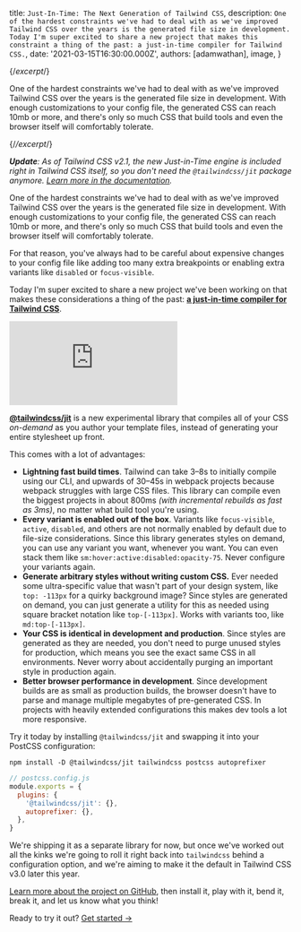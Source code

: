 
  title: `Just-In-Time: The Next Generation of Tailwind CSS`,
  description: `One of the hardest constraints we've had to deal with as we've improved Tailwind CSS over the years is the generated file size in development. Today I'm super excited to share a new project that makes this constraint a thing of the past: a just-in-time compiler for Tailwind CSS.`,
  date: '2021-03-15T16:30:00.000Z',
  authors: [adamwathan],
  image,
}

{/*excerpt*/}

One of the hardest constraints we've had to deal with as we've improved Tailwind CSS over the years is the generated file size in development. With enough customizations to your config file, the generated CSS can reach 10mb or more, and there's only so much CSS that build tools and even the browser itself will comfortably tolerate.

{/*/excerpt*/}

_**Update**: As of Tailwind CSS v2.1, the new Just-in-Time engine is included right in Tailwind CSS itself, so you don't need the `@tailwindcss/jit` package anymore. [Learn more in the documentation](/docs/just-in-time-mode)._

One of the hardest constraints we've had to deal with as we've improved Tailwind CSS over the years is the generated file size in development. With enough customizations to your config file, the generated CSS can reach 10mb or more, and there's only so much CSS that build tools and even the browser itself will comfortably tolerate.

For that reason, you've always had to be careful about expensive changes to your config file like adding too many extra breakpoints or enabling extra variants like `disabled` or `focus-visible`.

Today I'm super excited to share a new project we've been working on that makes these considerations a thing of the past: [**a just-in-time compiler for Tailwind CSS**](https://github.com/hyaliyun/tailwinds-jit).

<div className="aspect-w-16 aspect-h-9 my-12">
  <iframe
    src="https://www.youtube.com/embed/3O_3X7InOw8"
    frameBorder="0"
    allow="accelerometer; autoplay; clipboard-write; encrypted-media; gyroscope; picture-in-picture"
    allowFullScreen
  ></iframe>
</div>

[**@tailwindcss/jit**](https://github.com/hyaliyun/tailwinds-jit) is a new experimental library that compiles all of your CSS _on-demand_ as you author your template files, instead of generating your entire stylesheet up front.

This comes with a lot of advantages:

- **Lightning fast build times**. Tailwind can take 3–8s to initially compile using our CLI, and upwards of 30–45s in webpack projects because webpack struggles with large CSS files. This library can compile even the biggest projects in about 800ms _(with incremental rebuilds as fast as 3ms)_, no matter what build tool you're using.
- **Every variant is enabled out of the box**. Variants like `focus-visible`, `active`, `disabled`, and others are not normally enabled by default due to file-size considerations. Since this library generates styles on demand, you can use any variant you want, whenever you want. You can even stack them like `sm:hover:active:disabled:opacity-75`. Never configure your variants again.
- **Generate arbitrary styles without writing custom CSS.** Ever needed some ultra-specific value that wasn't part of your design system, like `top: -113px` for a quirky background image? Since styles are generated on demand, you can just generate a utility for this as needed using square bracket notation like `top-[-113px]`. Works with variants too, like `md:top-[-113px]`.
- **Your CSS is identical in development and production**. Since styles are generated as they are needed, you don't need to purge unused styles for production, which means you see the exact same CSS in all environments. Never worry about accidentally purging an important style in production again.
- **Better browser performance in development**. Since development builds are as small as production builds, the browser doesn't have to parse and manage multiple megabytes of pre-generated CSS. In projects with heavily extended configurations this makes dev tools a lot more responsive.

Try it today by installing `@tailwindcss/jit` and swapping it into your PostCSS configuration:

```shell
npm install -D @tailwindcss/jit tailwindcss postcss autoprefixer
```

```js
// postcss.config.js
module.exports = {
  plugins: {
    '@tailwindcss/jit': {},
    autoprefixer: {},
  },
}
```

We're shipping it as a separate library for now, but once we've worked out all the kinks we're going to roll it right back into `tailwindcss` behind a configuration option, and we're aiming to make it the default in Tailwind CSS v3.0 later this year.

[Learn more about the project on GitHub](https://github.com/hyaliyun/tailwinds-jit), then install it, play with it, bend it, break it, and let us know what you think!

Ready to try it out? <a href="https://github.com/hyaliyun/tailwinds-jit">Get started →</a>

